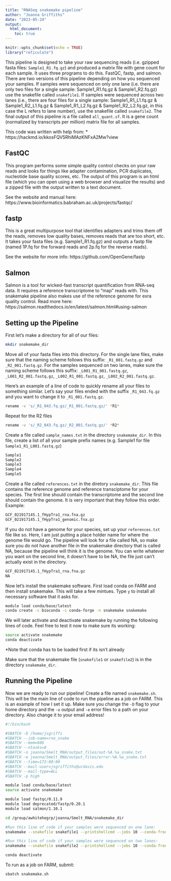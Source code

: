---
title: "RNASeq snakemake pipeline"
author: "Joanna Griffiths"
date: "2023-05-24"
output: 
  html_document:
    toc: true
---

```{r setup, include=FALSE}
knitr::opts_chunk$set(echo = TRUE)
library("reticulate")
```

This pipeline is designed to take your raw sequencing reads (i.e. gzipped fasta files: `Sample1_R1.fq.gz`) and produced a matrix file with gene count for each sample. It uses three programs to do this. FastQC, fastp, and salmon. There are two versions of this pipeline depending on how you sequenced your samples. If samples were sequenced on only one lane (i.e. there are only two files for a single sample: Sample1_R1.fq.gz & Sample1_R2.fq.gz) use the snakefile called `snakefile1`. If samples were sequenced across two lanes (i.e., there are four files for a single sample: Sample1_R1_L1.fq.gz & Sample1_R2_L1.fq.gz & Sample1_R1_L2.fq.gz & Sample1_R2_L2.fq.gz, in this case the L refers to lane number), use the snakefile called `snakefile2`. The final output of this pipeline is a file called `all_quant.sf`. It is a gene count (normalized by transcripts per million) matrix file for all samples.

This code was written with help from:
* https://hackmd.io/kkosFQV5RhiMAzKNFxA2Mw?view

## FastQC

This program performs some simple quality control checks on your raw reads and looks for things like adapter contamination, PCR duplicates, nucleotide base quality scores, etc. The output of this program is an html file (which you can open using a web browser and visualize the results) and a zipped file with the output written to a text document.

See the website and manual here: https://www.bioinformatics.babraham.ac.uk/projects/fastqc/


## fastp

This is a great multipurpose tool that identifies adapters and trims them off the reads, removes low quality bases, removes reads that are too short, etc. It takes your fasta files (e.g. Sample1_R1.fq.gz) and outputs a fastp file (named 1P.fq for the forward reads and 2p.fq for the reverse reads).

See the website for more info: https://github.com/OpenGene/fastp


## Salmon

Salmon is a tool for wicked-fast transcript quantification from RNA-seq data. It requires a reference transcriptome to "map" reads with. This snakemake pipeline also makes use of the reference genome for exra quality control. Read more here: https://salmon.readthedocs.io/en/latest/salmon.html#using-salmon


## Setting up the Pipeline

First let's make a directory for all of our files:
```{bash eval=FALSE}
mkdir snakemake_dir
```

Move all of your fasta files into this directory. For the single lane files, make sure that the naming scheme follows this suffix: `_R1_001.fastq.gz` and `_R2_001.fastq.gz`. For the samples sequenced on two lanes, make sure the naming scheme follows this suffix: `_L001_R1_001.fastq.gz`, `_L001_R2_001.fastq.gz`, `_L002_R1_001.fastq.gz`, `_L002_R2_001.fastq.gz`.

Here's an example of a line of code to quickly rename all your files to something similar. Let's say your files ended with the suffix `_R1_043.fq.gz` and you want to change it to `_R1_001.fastq.gz`. 
```{bash eval=FALSE}
rename -v 's/_R1_043.fq.gz/_R1_001.fastq.gz/' *R1*
```
Repeat for the R2 files
```{bash eval=FALSE}
rename -v 's/_R2_043.fq.gz/_R2_001.fastq.gz/' *R2*
```

Create a file called `sample_names.txt` in the directory `snakemake_dir`. In this file, create a list of all your sample prefix names (e.g. Sample1 for file `Sample1_R1_L001.fastq.gz`)
```{bash eval=FALSE}
Sample1
Sample2
Sample3
Sample4
Sample5
```

Create a file called `references.txt` in the diretory `snakemake_dir`. This file contains the reference genome and reference transciptome for your species. The first line should contain the transcriptome and the second line should contain the genome. It is very important that they follow this order. Example:
```{bash eval=FALSE}
GCF_021917145.1_fHypTra1_rna.fna.gz
GCF_021917145.1_fHypTra1_genomic.fna.gz
```

If you do not have a genome for your species, set up your `references.txt` file like so. Here, I am just putting a place holder name for where the genome file would go. The pipeline will look for a file called NA, so make sure you do not have another file in the snakemake directory that is called NA, because the pipeline will think it is the genome. You can write whatever you want on the second line, it doesn't have to be NA, the file just can't actually exist in the directory.
```{bash eval=FALSE}
GCF_021917145.1_fHypTra1_rna.fna.gz
NA
```


Now let's install the snakemake software. First load conda on FARM and then install snakemake. This will take a few mintues. Type `y` to install all necessary software that it asks for.
```{bash eval=FALSE}
module load conda/base/latest
conda create -c bioconda -c conda-forge -n snakemake snakemake
```
We will later activate and deactivate snakemake by running the following lines of code. Feel free to test it now to make sure its working:
```{bash eval=FALSE}
source activate snakemake
conda deactivate
```
*Note that conda has to be loaded first if its isn't already

Make sure that the snakemake file (`snakefile1` or `snakefile2`) is in the directory `snakemake_dir`.


## Running the Pipeline
Now we are ready to run our pipeline! Create a file named `snakemake.sh`. This will be the main line of code to run the pipeline as a job on FARM. This is an example of how I set it up. Make sure you change the `-D` flag to your home directory and the `-o` output and `-e` error files to a path on your directory. Also change it to your email address!
```{bash eval=FALSE}
#!/bin/bash

#SBATCH -D /home/jsgriffi
#SBATCH --job-name=rna_snake
#SBATCH --mem=60G
#SBATCH --ntasks=8
#SBATCH -o joanna/Smelt_RNA/output_files/out-%A.%a_snake.txt
#SBATCH -e joanna/Smelt_RNA/output_files/error-%A.%a_snake.txt
#SBATCH --time=172:00:00
#SBATCH --mail-user=jsgriffiths@ucdavis.edu
#SBATCH --mail-type=ALL
#SBATCH -p high

module load conda/base/latest
source activate snakemake

module load fastqc/0.11.9
module load deprecated/fastp/0.20.1
module load salmon/1.10.1

cd /group/awhitehegrp/joanna/Smelt_RNA/snakemake_dir

#Run this line of code if your samples were sequenced on one lane:
snakemake --snakefile snakefile1 --printshellcmd --jobs 10 --conda-frontend conda

#Run this line of code if your samples were sequenced on two lanes:
snakemake --snakefile snakefile2 --printshellcmd --jobs 10 --conda-frontend conda

conda deactivate
```

To run as a job on FARM, submit:
```{bash eval=FALSE}
sbatch snakemake.sh
```



